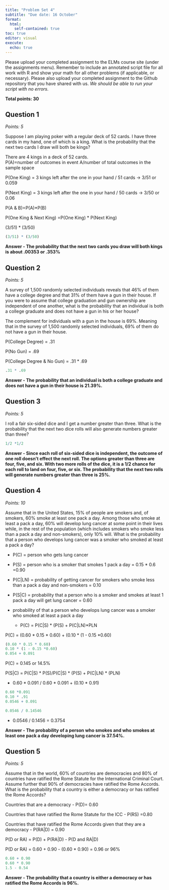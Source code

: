 ```yaml
---
title: "Problem Set 4"
subtitle: "Due date: 16 October"
format: 
  html:
    self-contained: true
toc: true
editor: visual
execute: 
  echo: true
---
```


Please upload your completed assignment to the ELMs course site (under the assignments menu). Remember to include an annotated script file for all work with R and show your math for all other problems (if applicable, or necessary). Please also upload your completed assignment to the Github repository that you have shared with us. *We should be able to run your script with no errors.*

**Total points: 30**

## Question 1

*Points: 5*

Suppose I am playing poker with a regular deck of 52 cards. I have three cards in my hand, one of which is a king. What is the probability that the next two cards I draw will both be kings?

There are 4 kings in a deck of 52 cards.\
P(A)=number of outcomes in event A/number of total outcomes in the sample space

P(One King) = 3 kings left after the one in your hand / 51 cards -\> 3/51 or 0.059

P(Next King) = 3 kings left after the one in your hand / 50 cards -\> 3/50 or 0.06

P(A & B)=P(A)\*P(B)

P(One King & Next King) =P(One King) \* P(Next King)

(3/51) \* (3/50)

```r
(3/51) * (3/50)
```

**Answer - The probability that the next two cards you draw will both kings is about .00353 or .353%**

## Question 2

*Points: 5*

A survey of 1,500 randomly selected individuals reveals that 46% of them have a college degree and that 31% of them have a gun in their house. If you were to assume that college graduation and gun ownership are independent of one another, what is the probability that an individual is both a college graduate and does not have a gun in his or her house?

The complement for individuals with a gun in the house is 69%. Meaning that in the survey of 1,500 randomly selected individuals, 69% of them do not have a gun in their house.

P(College Degree) = .31

P(No Gun) = .69

P(College Degree & No Gun) = .31 \* .69

```r
.31 * .69
```

**Answer - The probability that an individual is both a college graduate and does not have a gun in their house is 21.39%.**

## Question 3

*Points: 5*

I roll a fair six-sided dice and I get a number greater than three. What is the probability that the next two dice rolls will also generate numbers greater than three?

```r
1/2 *1/2 
```

**Answer - Since each roll of six-sided dice is independent, the outcome of one roll doesn't effect the next roll. The options greater than three are four, five, and six. With two more rolls of the dice, it is a 1/2 chance for each roll to land on four, five, or six. The probability that the next two rolls will generate numbers greater than three is 25%.**

## Question 4

*Points: 10*

Assume that in the United States, 15% of people are smokers and, of smokers, 60% smoke at least one pack a day. Among those who smoke at least a pack a day, 60% will develop lung cancer at some point in their lives while, in the rest of the population (which includes smokers who smoke less than a pack a day and non-smokers), only 10% will. What is the probability that a person who develops lung cancer was a smoker who smoked at least a pack a day?

-   P(C) = person who gets lung cancer

-   P(S) = person who is a smoker that smokes 1 pack a day = 0.15 \* 0.6 =0.90

-   P(C\|LN) = probability of getting cancer for smokers who smoke less than a pack a day and non-smokers = 0.10

-   P(S\|C) = probability that a person who is a smoker and smokes at least 1 pack a day will get lung cancer = 0.60

-   probability of that a person who develops lung cancer was a smoker who smoked at least a pack a day

    -   P(C) = P(C\|S) \* (P(S) + P(C\|LN)\*PLN

P(C) = (0.60 \* 0.15 \* 0.60) + (0.10 \* (1 - 0.15 \*0.60)

```r
(0.60 * 0.15 * 0.60)
0.10 * (1 - 0.15 *0.60) 
0.054 + 0.091
```

P(C) = 0.145 or 14.5%

P(S\|C) = P(C\|S) \* P(S)/P(C\|S) \* (P(S) + P(C\|LN) \* (PLN)

-   0.60 \* 0.091 / 0.60 \* 0.091 + (0.10 \* 0.91)

```r
0.60 *0.091
0.10 * .91
0.0546 + 0.091
```

```r
0.0546 / 0.14546
```

-   0.0546 / 0.1456 = 0.3754

**Answer - The probability of a person who smokes and who smokes at least one pack a day developing lung cancer is 37.54%.**

## Question 5

*Points: 5*

Assume that in the world, 60% of countries are democracies and 80% of countries have ratified the Rome Statute for the International Criminal Court. Assume further that 90% of democracies have ratified the Rome Accords. What is the probability that a country is either a democracy or has ratified the Rome Accords?

Countries that are a democracy - P(D)= 0.60

Countries that have ratified the Rome Statute for the ICC - P(RS) =0.80

Countries that have ratified the Rome Accords given that they are a democracy - P(RA\|D) = 0.90

P(D or RA) = P(D) + P(RA\|D) - P(D and RA\|D)

P(D or RA) = 0.60 + 0.90 - (0.60 \* 0.90) = 0.96 or 96%

```r
0.60 + 0.90 
0.60 * 0.90
1.5 - 0.54
```

**Answer - The probability that a country is either a democracy or has ratified the Rome Accords is 96%.**
